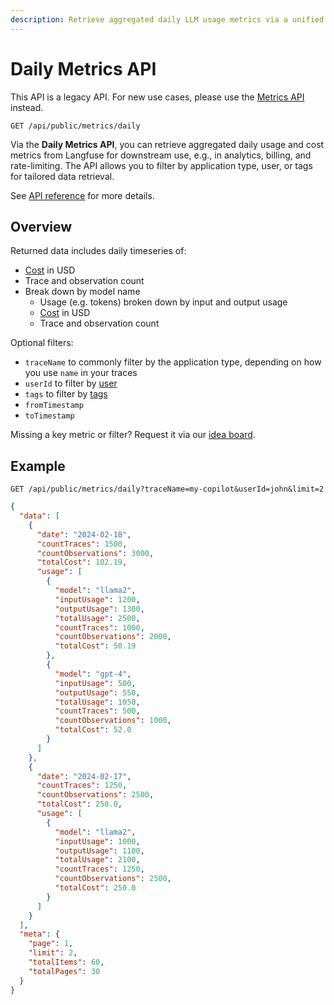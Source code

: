 ```yaml
---
description: Retrieve aggregated daily LLM usage metrics via a unified endpoint for downstream use, e.g., in analytics, billing, and rate-limiting.
---
```


# Daily Metrics API

<Callout type="warning">

This API is a legacy API. For new use cases, please use the [Metrics API](/docs/analytics/metrics-api) instead.

</Callout>

```
GET /api/public/metrics/daily
```

Via the **Daily Metrics API**, you can retrieve aggregated daily usage and cost metrics from Langfuse for downstream use, e.g., in analytics, billing, and rate-limiting. The API allows you to filter by application type, user, or tags for tailored data retrieval.

See [API reference](https://api.reference.langfuse.com/#tag/metrics/GET/api/public/metrics/daily) for more details.

## Overview

Returned data includes daily timeseries of:

- [Cost](/docs/model-usage-and-cost) in USD
- Trace and observation count
- Break down by model name
  - Usage (e.g. tokens) broken down by input and output usage
  - [Cost](/docs/model-usage-and-cost) in USD
  - Trace and observation count

Optional filters:

- `traceName` to commonly filter by the application type, depending on how you use `name` in your traces
- `userId` to filter by [user](/docs/tracing-features/users)
- `tags` to filter by [tags](/docs/tracing-features/tags)
- `fromTimestamp`
- `toTimestamp`

Missing a key metric or filter? Request it via our [idea board](/ideas).

## Example

```
GET /api/public/metrics/daily?traceName=my-copilot&userId=john&limit=2
```

```json
{
  "data": [
    {
      "date": "2024-02-18",
      "countTraces": 1500,
      "countObservations": 3000,
      "totalCost": 102.19,
      "usage": [
        {
          "model": "llama2",
          "inputUsage": 1200,
          "outputUsage": 1300,
          "totalUsage": 2500,
          "countTraces": 1000,
          "countObservations": 2000,
          "totalCost": 50.19
        },
        {
          "model": "gpt-4",
          "inputUsage": 500,
          "outputUsage": 550,
          "totalUsage": 1050,
          "countTraces": 500,
          "countObservations": 1000,
          "totalCost": 52.0
        }
      ]
    },
    {
      "date": "2024-02-17",
      "countTraces": 1250,
      "countObservations": 2500,
      "totalCost": 250.0,
      "usage": [
        {
          "model": "llama2",
          "inputUsage": 1000,
          "outputUsage": 1100,
          "totalUsage": 2100,
          "countTraces": 1250,
          "countObservations": 2500,
          "totalCost": 250.0
        }
      ]
    }
  ],
  "meta": {
    "page": 1,
    "limit": 2,
    "totalItems": 60,
    "totalPages": 30
  }
}
```
